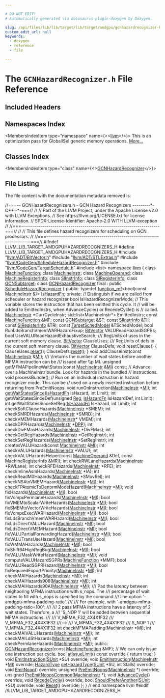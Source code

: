 ```yaml
---

# DO NOT EDIT!
# Automatically generated via docusaurus-plugin-doxygen by Doxygen.

slug: /api/files/lib/lib/target/lib/target/amdgpu/gcnhazardrecognizer-h
custom_edit_url: null
keywords:
  - doxygen
  - reference
  - file

---
```





# The `GCNHazardRecognizer.h` File Reference

<DoxygenPage pluginConfig={pluginConfig}>



## Included Headers

<IncludesList>
<IncludesListItem
  filePath="llvm/ADT/BitVector.h"
  permalink="/docs/api/files/include/include/llvm/include/llvm/adt/bitvector-h"
  isLocal="true" />
<IncludesListItem
  filePath="llvm/ADT/STLExtras.h"
  permalink="/docs/api/files/include/include/llvm/include/llvm/adt/stlextras-h"
  isLocal="true" />
<IncludesListItem
  filePath="llvm/CodeGen/ScheduleHazardRecognizer.h"
  permalink="/docs/api/files/include/include/llvm/include/llvm/codegen/schedulehazardrecognizer-h"
  isLocal="true" />
<IncludesListItem
  filePath="llvm/CodeGen/TargetSchedule.h"
  permalink="/docs/api/files/include/include/llvm/include/llvm/codegen/targetschedule-h"
  isLocal="true" />
<IncludesListItem
  filePath="list"
  permalink=""
  isLocal="false" />
</IncludesList>

## Namespaces Index

<MembersIndex>

<MembersIndexItem
  type="namespace"
  name={<><a href="/docs/api/namespaces/llvm">llvm</a></>}>
This is an optimization pass for GlobalISel generic memory operations. <a href="/docs/api/namespaces/llvm/#details">More...</a>
</MembersIndexItem>

</MembersIndex>

## Classes Index

<MembersIndex>

<MembersIndexItem
  type="class"
  name={<><a href="/docs/api/classes/llvm/gcnhazardrecognizer">GCNHazardRecognizer</a></>}>
</MembersIndexItem>

</MembersIndex>


## File Listing

The file content with the documentation metadata removed is:

<ProgramListing>

<Link id="l00001" /><CodeLine lineNumber="1"><span class="doxyHighlightComment">//===-- GCNHazardRecognizers.h - GCN Hazard Recognizers ---------&#42;- C++ -&#42;-===//</span></CodeLine>
<Link id="l00002" /><CodeLine lineNumber="2"><span class="doxyHighlightComment">//</span></CodeLine>
<Link id="l00003" /><CodeLine lineNumber="3"><span class="doxyHighlightComment">// Part of the LLVM Project, under the Apache License v2.0 with LLVM Exceptions.</span></CodeLine>
<Link id="l00004" /><CodeLine lineNumber="4"><span class="doxyHighlightComment">// See https://llvm.org/LICENSE.txt for license information.</span></CodeLine>
<Link id="l00005" /><CodeLine lineNumber="5"><span class="doxyHighlightComment">// SPDX-License-Identifier: Apache-2.0 WITH LLVM-exception</span></CodeLine>
<Link id="l00006" /><CodeLine lineNumber="6"><span class="doxyHighlightComment">//</span></CodeLine>
<Link id="l00007" /><CodeLine lineNumber="7"><span class="doxyHighlightComment">//===----------------------------------------------------------------------===//</span></CodeLine>
<Link id="l00008" /><CodeLine lineNumber="8"><span class="doxyHighlightComment">//</span></CodeLine>
<Link id="l00009" /><CodeLine lineNumber="9"><span class="doxyHighlightComment">// This file defines hazard recognizers for scheduling on GCN processors.</span></CodeLine>
<Link id="l00010" /><CodeLine lineNumber="10"><span class="doxyHighlightComment">//</span></CodeLine>
<Link id="l00011" /><CodeLine lineNumber="11"><span class="doxyHighlightComment">//===----------------------------------------------------------------------===//</span></CodeLine>
<Link id="l00012" /><CodeLine lineNumber="12"></CodeLine>
<Link id="l00013" /><CodeLine lineNumber="13"><span class="doxyHighlightPreprocessor">#ifndef LLVM&#95;LIB&#95;TARGET&#95;AMDGPUHAZARDRECOGNIZERS&#95;H</span></CodeLine>
<Link id="l00014" /><CodeLine lineNumber="14"><span class="doxyHighlightPreprocessor">#define LLVM&#95;LIB&#95;TARGET&#95;AMDGPUHAZARDRECOGNIZERS&#95;H</span></CodeLine>
<Link id="l00015" /><CodeLine lineNumber="15"></CodeLine>
<Link id="l00016" /><CodeLine lineNumber="16"><span class="doxyHighlightPreprocessor">#include &quot;<a href="/docs/api/files/include/include/llvm/include/llvm/adt/bitvector-h">llvm/ADT/BitVector.h</a>&quot;</span></CodeLine>
<Link id="l00017" /><CodeLine lineNumber="17"><span class="doxyHighlightPreprocessor">#include &quot;<a href="/docs/api/files/include/include/llvm/include/llvm/adt/stlextras-h">llvm/ADT/STLExtras.h</a>&quot;</span></CodeLine>
<Link id="l00018" /><CodeLine lineNumber="18"><span class="doxyHighlightPreprocessor">#include &quot;<a href="/docs/api/files/include/include/llvm/include/llvm/codegen/schedulehazardrecognizer-h">llvm/CodeGen/ScheduleHazardRecognizer.h</a>&quot;</span></CodeLine>
<Link id="l00019" /><CodeLine lineNumber="19"><span class="doxyHighlightPreprocessor">#include &quot;<a href="/docs/api/files/include/include/llvm/include/llvm/codegen/targetschedule-h">llvm/CodeGen/TargetSchedule.h</a>&quot;</span></CodeLine>
<Link id="l00020" /><CodeLine lineNumber="20"><span class="doxyHighlightPreprocessor">#include &lt;list&gt;</span></CodeLine>
<Link id="l00021" /><CodeLine lineNumber="21"></CodeLine>
<Link id="l00022" /><CodeLine lineNumber="22"><span class="doxyHighlightKeyword">namespace </span><span class="doxyHighlight"><a href="/docs/api/namespaces/llvm">llvm</a> &#123;</span></CodeLine>
<Link id="l00023" /><CodeLine lineNumber="23"></CodeLine>
<Link id="l00024" /><CodeLine lineNumber="24"><span class="doxyHighlightKeyword">class </span><span class="doxyHighlight"><a href="/docs/api/classes/llvm/machinefunction">MachineFunction</a>;</span></CodeLine>
<Link id="l00025" /><CodeLine lineNumber="25"><span class="doxyHighlightKeyword">class </span><span class="doxyHighlight"><a href="/docs/api/classes/llvm/machineinstr">MachineInstr</a>;</span></CodeLine>
<Link id="l00026" /><CodeLine lineNumber="26"><span class="doxyHighlightKeyword">class </span><span class="doxyHighlight"><a href="/docs/api/classes/llvm/machineoperand">MachineOperand</a>;</span></CodeLine>
<Link id="l00027" /><CodeLine lineNumber="27"><span class="doxyHighlightKeyword">class </span><span class="doxyHighlight"><a href="/docs/api/classes/llvm/machineregisterinfo">MachineRegisterInfo</a>;</span></CodeLine>
<Link id="l00028" /><CodeLine lineNumber="28"><span class="doxyHighlightKeyword">class </span><span class="doxyHighlight"><a href="/docs/api/classes/llvm/siinstrinfo">SIInstrInfo</a>;</span></CodeLine>
<Link id="l00029" /><CodeLine lineNumber="29"><span class="doxyHighlightKeyword">class </span><span class="doxyHighlight"><a href="/docs/api/classes/llvm/siregisterinfo">SIRegisterInfo</a>;</span></CodeLine>
<Link id="l00030" /><CodeLine lineNumber="30"><span class="doxyHighlightKeyword">class </span><span class="doxyHighlight"><a href="/docs/api/classes/llvm/gcnsubtarget">GCNSubtarget</a>;</span></CodeLine>
<Link id="l00031" /><CodeLine lineNumber="31"></CodeLine>
<Link id="l00032" /><CodeLine lineNumber="32" lineLink="/docs/api/classes/llvm/gcnhazardrecognizer"><span class="doxyHighlightKeyword">class </span><span class="doxyHighlight"><a href="/docs/api/classes/llvm/gcnhazardrecognizer/#ad92622f105161d0e67720e71e171891c">GCNHazardRecognizer</a> final : </span><span class="doxyHighlightKeyword">public</span><span class="doxyHighlight"> <a href="/docs/api/classes/llvm/schedulehazardrecognizer/#aca503c68356ae08204c66afbc498504f">ScheduleHazardRecognizer</a> &#123;</span></CodeLine>
<Link id="l00033" /><CodeLine lineNumber="33"><span class="doxyHighlightKeyword">public</span><span class="doxyHighlight">:</span></CodeLine>
<Link id="l00034" /><CodeLine lineNumber="34" lineLink="/docs/api/classes/llvm/gcnhazardrecognizer/#a7927e5acc9828ba4a34fe435c4f37ddd"><span class="doxyHighlight">  </span><span class="doxyHighlightKeyword">typedef</span><span class="doxyHighlight"> <a href="/docs/api/classes/llvm/function-ref">function&#95;ref</a>&lt;bool(</span><span class="doxyHighlightKeyword">const</span><span class="doxyHighlight"> <a href="/docs/api/classes/llvm/machineinstr">MachineInstr</a> &amp;)&gt; <a href="/docs/api/classes/llvm/gcnhazardrecognizer/#a7927e5acc9828ba4a34fe435c4f37ddd">IsHazardFn</a>;</span></CodeLine>
<Link id="l00035" /><CodeLine lineNumber="35"></CodeLine>
<Link id="l00036" /><CodeLine lineNumber="36"><span class="doxyHighlightKeyword">private</span><span class="doxyHighlight">:</span></CodeLine>
<Link id="l00037" /><CodeLine lineNumber="37"><span class="doxyHighlight">  </span><span class="doxyHighlightComment">// Distinguish if we are called from scheduler or hazard recognizer</span></CodeLine>
<Link id="l00038" /><CodeLine lineNumber="38"><span class="doxyHighlight">  </span><span class="doxyHighlightKeywordType">bool</span><span class="doxyHighlight"> IsHazardRecognizerMode;</span></CodeLine>
<Link id="l00039" /><CodeLine lineNumber="39"></CodeLine>
<Link id="l00040" /><CodeLine lineNumber="40"><span class="doxyHighlight">  </span><span class="doxyHighlightComment">// This variable stores the instruction that has been emitted this cycle. It</span></CodeLine>
<Link id="l00041" /><CodeLine lineNumber="41"><span class="doxyHighlight">  </span><span class="doxyHighlightComment">// will be added to EmittedInstrs, when AdvanceCycle() or RecedeCycle() is</span></CodeLine>
<Link id="l00042" /><CodeLine lineNumber="42"><span class="doxyHighlight">  </span><span class="doxyHighlightComment">// called.</span></CodeLine>
<Link id="l00043" /><CodeLine lineNumber="43"><span class="doxyHighlight">  <a href="/docs/api/classes/llvm/machineinstr">MachineInstr</a> &#42;CurrCycleInstr;</span></CodeLine>
<Link id="l00044" /><CodeLine lineNumber="44"><span class="doxyHighlight">  std::list&lt;MachineInstr&#42;&gt; EmittedInstrs;</span></CodeLine>
<Link id="l00045" /><CodeLine lineNumber="45"><span class="doxyHighlight">  </span><span class="doxyHighlightKeyword">const</span><span class="doxyHighlight"> <a href="/docs/api/classes/llvm/machinefunction">MachineFunction</a> &amp;MF;</span></CodeLine>
<Link id="l00046" /><CodeLine lineNumber="46"><span class="doxyHighlight">  </span><span class="doxyHighlightKeyword">const</span><span class="doxyHighlight"> <a href="/docs/api/classes/llvm/gcnsubtarget">GCNSubtarget</a> &amp;ST;</span></CodeLine>
<Link id="l00047" /><CodeLine lineNumber="47"><span class="doxyHighlight">  </span><span class="doxyHighlightKeyword">const</span><span class="doxyHighlight"> <a href="/docs/api/classes/llvm/siinstrinfo">SIInstrInfo</a> &amp;TII;</span></CodeLine>
<Link id="l00048" /><CodeLine lineNumber="48"><span class="doxyHighlight">  </span><span class="doxyHighlightKeyword">const</span><span class="doxyHighlight"> <a href="/docs/api/classes/llvm/siregisterinfo">SIRegisterInfo</a> &amp;TRI;</span></CodeLine>
<Link id="l00049" /><CodeLine lineNumber="49"><span class="doxyHighlight">  </span><span class="doxyHighlightKeyword">const</span><span class="doxyHighlight"> <a href="/docs/api/classes/llvm/targetschedmodel">TargetSchedModel</a> &amp;TSchedModel;</span></CodeLine>
<Link id="l00050" /><CodeLine lineNumber="50"><span class="doxyHighlight">  </span><span class="doxyHighlightKeywordType">bool</span><span class="doxyHighlight"> RunLdsBranchVmemWARHazardFixup;</span></CodeLine>
<Link id="l00051" /><CodeLine lineNumber="51"><span class="doxyHighlight">  <a href="/docs/api/classes/llvm/bitvector">BitVector</a> VALUReadHazardSGPRs;</span></CodeLine>
<Link id="l00052" /><CodeLine lineNumber="52"><span class="doxyHighlight">  </span><span class="doxyHighlightKeywordType">bool</span><span class="doxyHighlight"> UseVALUReadHazardExhaustiveSearch;</span></CodeLine>
<Link id="l00053" /><CodeLine lineNumber="53"></CodeLine>
<Link id="l00054" /><CodeLine lineNumber="54"><span class="doxyHighlightComment">  /// RegUnits of uses in the current soft memory clause.</span></CodeLine>
<Link id="l00055" /><CodeLine lineNumber="55"><span class="doxyHighlight">  <a href="/docs/api/classes/llvm/bitvector">BitVector</a> ClauseUses;</span></CodeLine>
<Link id="l00056" /><CodeLine lineNumber="56"></CodeLine>
<Link id="l00057" /><CodeLine lineNumber="57"><span class="doxyHighlightComment">  /// RegUnits of defs in the current soft memory clause.</span></CodeLine>
<Link id="l00058" /><CodeLine lineNumber="58"><span class="doxyHighlight">  <a href="/docs/api/classes/llvm/bitvector">BitVector</a> ClauseDefs;</span></CodeLine>
<Link id="l00059" /><CodeLine lineNumber="59"></CodeLine>
<Link id="l00060" /><CodeLine lineNumber="60"><span class="doxyHighlight">  </span><span class="doxyHighlightKeywordType">void</span><span class="doxyHighlight"> resetClause() &#123;</span></CodeLine>
<Link id="l00061" /><CodeLine lineNumber="61"><span class="doxyHighlight">    ClauseUses.<a href="/docs/api/classes/llvm/bitvector/#a168122d6ac4ed2a8b722e01b592ad289">reset</a>();</span></CodeLine>
<Link id="l00062" /><CodeLine lineNumber="62"><span class="doxyHighlight">    ClauseDefs.<a href="/docs/api/classes/llvm/bitvector/#a168122d6ac4ed2a8b722e01b592ad289">reset</a>();</span></CodeLine>
<Link id="l00063" /><CodeLine lineNumber="63"><span class="doxyHighlight">  &#125;</span></CodeLine>
<Link id="l00064" /><CodeLine lineNumber="64"></CodeLine>
<Link id="l00065" /><CodeLine lineNumber="65"><span class="doxyHighlight">  </span><span class="doxyHighlightKeywordType">void</span><span class="doxyHighlight"> addClauseInst(</span><span class="doxyHighlightKeyword">const</span><span class="doxyHighlight"> <a href="/docs/api/classes/llvm/machineinstr">MachineInstr</a> &amp;<a href="/docs/api/files/lib/lib/codegen/lib/codegen/globalisel/irtranslator-cpp/#abe44dfdea65b4f7e11e0a608ab708b76">MI</a>);</span></CodeLine>
<Link id="l00066" /><CodeLine lineNumber="66"></CodeLine>
<Link id="l00067" /><CodeLine lineNumber="67"><span class="doxyHighlightComment">  /// \\returns the number of wait states before another MFMA instruction can be</span></CodeLine>
<Link id="l00068" /><CodeLine lineNumber="68"><span class="doxyHighlightComment">  /// issued after \\p MI.</span></CodeLine>
<Link id="l00069" /><CodeLine lineNumber="69"><span class="doxyHighlight">  </span><span class="doxyHighlightKeywordType">unsigned</span><span class="doxyHighlight"> getMFMAPipelineWaitStates(</span><span class="doxyHighlightKeyword">const</span><span class="doxyHighlight"> <a href="/docs/api/classes/llvm/machineinstr">MachineInstr</a> &amp;<a href="/docs/api/files/lib/lib/codegen/lib/codegen/globalisel/irtranslator-cpp/#abe44dfdea65b4f7e11e0a608ab708b76">MI</a>) </span><span class="doxyHighlightKeyword">const</span><span class="doxyHighlight">;</span></CodeLine>
<Link id="l00070" /><CodeLine lineNumber="70"></CodeLine>
<Link id="l00071" /><CodeLine lineNumber="71"><span class="doxyHighlight">  </span><span class="doxyHighlightComment">// Advance over a MachineInstr bundle. Look for hazards in the bundled</span></CodeLine>
<Link id="l00072" /><CodeLine lineNumber="72"><span class="doxyHighlight">  </span><span class="doxyHighlightComment">// instructions.</span></CodeLine>
<Link id="l00073" /><CodeLine lineNumber="73"><span class="doxyHighlight">  </span><span class="doxyHighlightKeywordType">void</span><span class="doxyHighlight"> processBundle();</span></CodeLine>
<Link id="l00074" /><CodeLine lineNumber="74"></CodeLine>
<Link id="l00075" /><CodeLine lineNumber="75"><span class="doxyHighlight">  </span><span class="doxyHighlightComment">// Run on an individual instruction in hazard recognizer mode. This can be</span></CodeLine>
<Link id="l00076" /><CodeLine lineNumber="76"><span class="doxyHighlight">  </span><span class="doxyHighlightComment">// used on a newly inserted instruction before returning from PreEmitNoops.</span></CodeLine>
<Link id="l00077" /><CodeLine lineNumber="77"><span class="doxyHighlight">  </span><span class="doxyHighlightKeywordType">void</span><span class="doxyHighlight"> runOnInstruction(<a href="/docs/api/classes/llvm/machineinstr">MachineInstr</a> &#42;<a href="/docs/api/files/lib/lib/codegen/lib/codegen/globalisel/irtranslator-cpp/#abe44dfdea65b4f7e11e0a608ab708b76">MI</a>);</span></CodeLine>
<Link id="l00078" /><CodeLine lineNumber="78"></CodeLine>
<Link id="l00079" /><CodeLine lineNumber="79"><span class="doxyHighlight">  </span><span class="doxyHighlightKeywordType">int</span><span class="doxyHighlight"> <a href="/docs/api/files/lib/lib/target/lib/target/amdgpu/gcnhazardrecognizer-cpp/#ac513504a5496ffefed38d73cde2a351c">getWaitStatesSince</a>(<a href="/docs/api/classes/llvm/gcnhazardrecognizer/#a7927e5acc9828ba4a34fe435c4f37ddd">IsHazardFn</a> IsHazard, </span><span class="doxyHighlightKeywordType">int</span><span class="doxyHighlight"> Limit);</span></CodeLine>
<Link id="l00080" /><CodeLine lineNumber="80"><span class="doxyHighlight">  </span><span class="doxyHighlightKeywordType">int</span><span class="doxyHighlight"> getWaitStatesSinceDef(</span><span class="doxyHighlightKeywordType">unsigned</span><span class="doxyHighlight"> <a href="/docs/api/files/lib/lib/codegen/machinesink-cpp/#a359e1ff26f6d466d927a61aae45b05c3">Reg</a>, <a href="/docs/api/classes/llvm/gcnhazardrecognizer/#a7927e5acc9828ba4a34fe435c4f37ddd">IsHazardFn</a> IsHazardDef, </span><span class="doxyHighlightKeywordType">int</span><span class="doxyHighlight"> Limit);</span></CodeLine>
<Link id="l00081" /><CodeLine lineNumber="81"><span class="doxyHighlight">  </span><span class="doxyHighlightKeywordType">int</span><span class="doxyHighlight"> getWaitStatesSinceSetReg(<a href="/docs/api/classes/llvm/gcnhazardrecognizer/#a7927e5acc9828ba4a34fe435c4f37ddd">IsHazardFn</a> IsHazard, </span><span class="doxyHighlightKeywordType">int</span><span class="doxyHighlight"> Limit);</span></CodeLine>
<Link id="l00082" /><CodeLine lineNumber="82"></CodeLine>
<Link id="l00083" /><CodeLine lineNumber="83"><span class="doxyHighlight">  </span><span class="doxyHighlightKeywordType">int</span><span class="doxyHighlight"> checkSoftClauseHazards(<a href="/docs/api/classes/llvm/machineinstr">MachineInstr</a> &#42;SMEM);</span></CodeLine>
<Link id="l00084" /><CodeLine lineNumber="84"><span class="doxyHighlight">  </span><span class="doxyHighlightKeywordType">int</span><span class="doxyHighlight"> checkSMRDHazards(<a href="/docs/api/classes/llvm/machineinstr">MachineInstr</a> &#42;SMRD);</span></CodeLine>
<Link id="l00085" /><CodeLine lineNumber="85"><span class="doxyHighlight">  </span><span class="doxyHighlightKeywordType">int</span><span class="doxyHighlight"> checkVMEMHazards(<a href="/docs/api/classes/llvm/machineinstr">MachineInstr</a>&#42; VMEM);</span></CodeLine>
<Link id="l00086" /><CodeLine lineNumber="86"><span class="doxyHighlight">  </span><span class="doxyHighlightKeywordType">int</span><span class="doxyHighlight"> checkDPPHazards(<a href="/docs/api/classes/llvm/machineinstr">MachineInstr</a> &#42;<a href="/docs/api/namespaces/llvm/#a0792ed4b093a9c219a38ecd8c868a351a07b4f3d54b63ca923ae3956ba3719911">DPP</a>);</span></CodeLine>
<Link id="l00087" /><CodeLine lineNumber="87"><span class="doxyHighlight">  </span><span class="doxyHighlightKeywordType">int</span><span class="doxyHighlight"> checkDivFMasHazards(<a href="/docs/api/classes/llvm/machineinstr">MachineInstr</a> &#42;DivFMas);</span></CodeLine>
<Link id="l00088" /><CodeLine lineNumber="88"><span class="doxyHighlight">  </span><span class="doxyHighlightKeywordType">int</span><span class="doxyHighlight"> checkGetRegHazards(<a href="/docs/api/classes/llvm/machineinstr">MachineInstr</a> &#42;GetRegInstr);</span></CodeLine>
<Link id="l00089" /><CodeLine lineNumber="89"><span class="doxyHighlight">  </span><span class="doxyHighlightKeywordType">int</span><span class="doxyHighlight"> checkSetRegHazards(<a href="/docs/api/classes/llvm/machineinstr">MachineInstr</a> &#42;SetRegInstr);</span></CodeLine>
<Link id="l00090" /><CodeLine lineNumber="90"><span class="doxyHighlight">  </span><span class="doxyHighlightKeywordType">int</span><span class="doxyHighlight"> createsVALUHazard(</span><span class="doxyHighlightKeyword">const</span><span class="doxyHighlight"> <a href="/docs/api/classes/llvm/machineinstr">MachineInstr</a> &amp;<a href="/docs/api/files/lib/lib/codegen/lib/codegen/globalisel/irtranslator-cpp/#abe44dfdea65b4f7e11e0a608ab708b76">MI</a>);</span></CodeLine>
<Link id="l00091" /><CodeLine lineNumber="91"><span class="doxyHighlight">  </span><span class="doxyHighlightKeywordType">int</span><span class="doxyHighlight"> checkVALUHazards(<a href="/docs/api/classes/llvm/machineinstr">MachineInstr</a> &#42;VALU);</span></CodeLine>
<Link id="l00092" /><CodeLine lineNumber="92"><span class="doxyHighlight">  </span><span class="doxyHighlightKeywordType">int</span><span class="doxyHighlight"> checkVALUHazardsHelper(</span><span class="doxyHighlightKeyword">const</span><span class="doxyHighlight"> <a href="/docs/api/classes/llvm/machineoperand">MachineOperand</a> &amp;Def, </span><span class="doxyHighlightKeyword">const</span><span class="doxyHighlight"> <a href="/docs/api/classes/llvm/machineregisterinfo">MachineRegisterInfo</a> &amp;<a href="/docs/api/files/lib/lib/target/lib/target/aarch64/aarch64advsimdscalarpass-cpp/#aacd2ab195054a3e6a74bfbb9d5d571c8">MRI</a>);</span></CodeLine>
<Link id="l00093" /><CodeLine lineNumber="93"><span class="doxyHighlight">  </span><span class="doxyHighlightKeywordType">int</span><span class="doxyHighlight"> checkRWLaneHazards(<a href="/docs/api/classes/llvm/machineinstr">MachineInstr</a> &#42;RWLane);</span></CodeLine>
<Link id="l00094" /><CodeLine lineNumber="94"><span class="doxyHighlight">  </span><span class="doxyHighlightKeywordType">int</span><span class="doxyHighlight"> checkRFEHazards(<a href="/docs/api/classes/llvm/machineinstr">MachineInstr</a> &#42;RFE);</span></CodeLine>
<Link id="l00095" /><CodeLine lineNumber="95"><span class="doxyHighlight">  </span><span class="doxyHighlightKeywordType">int</span><span class="doxyHighlight"> checkInlineAsmHazards(<a href="/docs/api/classes/llvm/machineinstr">MachineInstr</a> &#42;IA);</span></CodeLine>
<Link id="l00096" /><CodeLine lineNumber="96"><span class="doxyHighlight">  </span><span class="doxyHighlightKeywordType">int</span><span class="doxyHighlight"> checkReadM0Hazards(<a href="/docs/api/classes/llvm/machineinstr">MachineInstr</a> &#42;SMovRel);</span></CodeLine>
<Link id="l00097" /><CodeLine lineNumber="97"><span class="doxyHighlight">  </span><span class="doxyHighlightKeywordType">int</span><span class="doxyHighlight"> checkNSAtoVMEMHazard(<a href="/docs/api/classes/llvm/machineinstr">MachineInstr</a> &#42;<a href="/docs/api/files/lib/lib/codegen/lib/codegen/globalisel/irtranslator-cpp/#abe44dfdea65b4f7e11e0a608ab708b76">MI</a>);</span></CodeLine>
<Link id="l00098" /><CodeLine lineNumber="98"><span class="doxyHighlight">  </span><span class="doxyHighlightKeywordType">int</span><span class="doxyHighlight"> checkFPAtomicToDenormModeHazard(<a href="/docs/api/classes/llvm/machineinstr">MachineInstr</a> &#42;<a href="/docs/api/files/lib/lib/codegen/lib/codegen/globalisel/irtranslator-cpp/#abe44dfdea65b4f7e11e0a608ab708b76">MI</a>);</span></CodeLine>
<Link id="l00099" /><CodeLine lineNumber="99"><span class="doxyHighlight">  </span><span class="doxyHighlightKeywordType">void</span><span class="doxyHighlight"> fixHazards(<a href="/docs/api/classes/llvm/machineinstr">MachineInstr</a> &#42;<a href="/docs/api/files/lib/lib/codegen/lib/codegen/globalisel/irtranslator-cpp/#abe44dfdea65b4f7e11e0a608ab708b76">MI</a>);</span></CodeLine>
<Link id="l00100" /><CodeLine lineNumber="100"><span class="doxyHighlight">  </span><span class="doxyHighlightKeywordType">bool</span><span class="doxyHighlight"> fixVcmpxPermlaneHazards(<a href="/docs/api/classes/llvm/machineinstr">MachineInstr</a> &#42;<a href="/docs/api/files/lib/lib/codegen/lib/codegen/globalisel/irtranslator-cpp/#abe44dfdea65b4f7e11e0a608ab708b76">MI</a>);</span></CodeLine>
<Link id="l00101" /><CodeLine lineNumber="101"><span class="doxyHighlight">  </span><span class="doxyHighlightKeywordType">bool</span><span class="doxyHighlight"> fixVMEMtoScalarWriteHazards(<a href="/docs/api/classes/llvm/machineinstr">MachineInstr</a> &#42;<a href="/docs/api/files/lib/lib/codegen/lib/codegen/globalisel/irtranslator-cpp/#abe44dfdea65b4f7e11e0a608ab708b76">MI</a>);</span></CodeLine>
<Link id="l00102" /><CodeLine lineNumber="102"><span class="doxyHighlight">  </span><span class="doxyHighlightKeywordType">bool</span><span class="doxyHighlight"> fixSMEMtoVectorWriteHazards(<a href="/docs/api/classes/llvm/machineinstr">MachineInstr</a> &#42;<a href="/docs/api/files/lib/lib/codegen/lib/codegen/globalisel/irtranslator-cpp/#abe44dfdea65b4f7e11e0a608ab708b76">MI</a>);</span></CodeLine>
<Link id="l00103" /><CodeLine lineNumber="103"><span class="doxyHighlight">  </span><span class="doxyHighlightKeywordType">bool</span><span class="doxyHighlight"> fixVcmpxExecWARHazard(<a href="/docs/api/classes/llvm/machineinstr">MachineInstr</a> &#42;<a href="/docs/api/files/lib/lib/codegen/lib/codegen/globalisel/irtranslator-cpp/#abe44dfdea65b4f7e11e0a608ab708b76">MI</a>);</span></CodeLine>
<Link id="l00104" /><CodeLine lineNumber="104"><span class="doxyHighlight">  </span><span class="doxyHighlightKeywordType">bool</span><span class="doxyHighlight"> fixLdsBranchVmemWARHazard(<a href="/docs/api/classes/llvm/machineinstr">MachineInstr</a> &#42;<a href="/docs/api/files/lib/lib/codegen/lib/codegen/globalisel/irtranslator-cpp/#abe44dfdea65b4f7e11e0a608ab708b76">MI</a>);</span></CodeLine>
<Link id="l00105" /><CodeLine lineNumber="105"><span class="doxyHighlight">  </span><span class="doxyHighlightKeywordType">bool</span><span class="doxyHighlight"> fixLdsDirectVALUHazard(<a href="/docs/api/classes/llvm/machineinstr">MachineInstr</a> &#42;<a href="/docs/api/files/lib/lib/codegen/lib/codegen/globalisel/irtranslator-cpp/#abe44dfdea65b4f7e11e0a608ab708b76">MI</a>);</span></CodeLine>
<Link id="l00106" /><CodeLine lineNumber="106"><span class="doxyHighlight">  </span><span class="doxyHighlightKeywordType">bool</span><span class="doxyHighlight"> fixLdsDirectVMEMHazard(<a href="/docs/api/classes/llvm/machineinstr">MachineInstr</a> &#42;<a href="/docs/api/files/lib/lib/codegen/lib/codegen/globalisel/irtranslator-cpp/#abe44dfdea65b4f7e11e0a608ab708b76">MI</a>);</span></CodeLine>
<Link id="l00107" /><CodeLine lineNumber="107"><span class="doxyHighlight">  </span><span class="doxyHighlightKeywordType">bool</span><span class="doxyHighlight"> fixVALUPartialForwardingHazard(<a href="/docs/api/classes/llvm/machineinstr">MachineInstr</a> &#42;<a href="/docs/api/files/lib/lib/codegen/lib/codegen/globalisel/irtranslator-cpp/#abe44dfdea65b4f7e11e0a608ab708b76">MI</a>);</span></CodeLine>
<Link id="l00108" /><CodeLine lineNumber="108"><span class="doxyHighlight">  </span><span class="doxyHighlightKeywordType">bool</span><span class="doxyHighlight"> fixVALUTransUseHazard(<a href="/docs/api/classes/llvm/machineinstr">MachineInstr</a> &#42;<a href="/docs/api/files/lib/lib/codegen/lib/codegen/globalisel/irtranslator-cpp/#abe44dfdea65b4f7e11e0a608ab708b76">MI</a>);</span></CodeLine>
<Link id="l00109" /><CodeLine lineNumber="109"><span class="doxyHighlight">  </span><span class="doxyHighlightKeywordType">bool</span><span class="doxyHighlight"> fixWMMAHazards(<a href="/docs/api/classes/llvm/machineinstr">MachineInstr</a> &#42;<a href="/docs/api/files/lib/lib/codegen/lib/codegen/globalisel/irtranslator-cpp/#abe44dfdea65b4f7e11e0a608ab708b76">MI</a>);</span></CodeLine>
<Link id="l00110" /><CodeLine lineNumber="110"><span class="doxyHighlight">  </span><span class="doxyHighlightKeywordType">bool</span><span class="doxyHighlight"> fixShift64HighRegBug(<a href="/docs/api/classes/llvm/machineinstr">MachineInstr</a> &#42;<a href="/docs/api/files/lib/lib/codegen/lib/codegen/globalisel/irtranslator-cpp/#abe44dfdea65b4f7e11e0a608ab708b76">MI</a>);</span></CodeLine>
<Link id="l00111" /><CodeLine lineNumber="111"><span class="doxyHighlight">  </span><span class="doxyHighlightKeywordType">bool</span><span class="doxyHighlight"> fixVALUMaskWriteHazard(<a href="/docs/api/classes/llvm/machineinstr">MachineInstr</a> &#42;<a href="/docs/api/files/lib/lib/codegen/lib/codegen/globalisel/irtranslator-cpp/#abe44dfdea65b4f7e11e0a608ab708b76">MI</a>);</span></CodeLine>
<Link id="l00112" /><CodeLine lineNumber="112"><span class="doxyHighlight">  </span><span class="doxyHighlightKeywordType">void</span><span class="doxyHighlight"> computeVALUHazardSGPRs(<a href="/docs/api/classes/llvm/machinefunction">MachineFunction</a> &#42;MMF);</span></CodeLine>
<Link id="l00113" /><CodeLine lineNumber="113"><span class="doxyHighlight">  </span><span class="doxyHighlightKeywordType">bool</span><span class="doxyHighlight"> fixVALUReadSGPRHazard(<a href="/docs/api/classes/llvm/machineinstr">MachineInstr</a> &#42;<a href="/docs/api/files/lib/lib/codegen/lib/codegen/globalisel/irtranslator-cpp/#abe44dfdea65b4f7e11e0a608ab708b76">MI</a>);</span></CodeLine>
<Link id="l00114" /><CodeLine lineNumber="114"><span class="doxyHighlight">  </span><span class="doxyHighlightKeywordType">bool</span><span class="doxyHighlight"> fixRequiredExportPriority(<a href="/docs/api/classes/llvm/machineinstr">MachineInstr</a> &#42;<a href="/docs/api/files/lib/lib/codegen/lib/codegen/globalisel/irtranslator-cpp/#abe44dfdea65b4f7e11e0a608ab708b76">MI</a>);</span></CodeLine>
<Link id="l00115" /><CodeLine lineNumber="115"></CodeLine>
<Link id="l00116" /><CodeLine lineNumber="116"><span class="doxyHighlight">  </span><span class="doxyHighlightKeywordType">int</span><span class="doxyHighlight"> checkMAIHazards(<a href="/docs/api/classes/llvm/machineinstr">MachineInstr</a> &#42;<a href="/docs/api/files/lib/lib/codegen/lib/codegen/globalisel/irtranslator-cpp/#abe44dfdea65b4f7e11e0a608ab708b76">MI</a>);</span></CodeLine>
<Link id="l00117" /><CodeLine lineNumber="117"><span class="doxyHighlight">  </span><span class="doxyHighlightKeywordType">int</span><span class="doxyHighlight"> checkMAIHazards908(<a href="/docs/api/classes/llvm/machineinstr">MachineInstr</a> &#42;<a href="/docs/api/files/lib/lib/codegen/lib/codegen/globalisel/irtranslator-cpp/#abe44dfdea65b4f7e11e0a608ab708b76">MI</a>);</span></CodeLine>
<Link id="l00118" /><CodeLine lineNumber="118"><span class="doxyHighlight">  </span><span class="doxyHighlightKeywordType">int</span><span class="doxyHighlight"> checkMAIHazards90A(<a href="/docs/api/classes/llvm/machineinstr">MachineInstr</a> &#42;<a href="/docs/api/files/lib/lib/codegen/lib/codegen/globalisel/irtranslator-cpp/#abe44dfdea65b4f7e11e0a608ab708b76">MI</a>);</span></CodeLine>
<Link id="l00119" /><CodeLine lineNumber="119"><span class="doxyHighlightComment">  /// Pad the latency between neighboring MFMA instructions with s&#95;nops. The</span></CodeLine>
<Link id="l00120" /><CodeLine lineNumber="120"><span class="doxyHighlightComment">  /// percentage of wait states to fill with s&#95;nops is specified by the command</span></CodeLine>
<Link id="l00121" /><CodeLine lineNumber="121"><span class="doxyHighlightComment">  /// line option &#39;-amdgpu-mfma-padding-ratio&#39;.</span></CodeLine>
<Link id="l00122" /><CodeLine lineNumber="122"><span class="doxyHighlightComment">  ///</span></CodeLine>
<Link id="l00123" /><CodeLine lineNumber="123"><span class="doxyHighlightComment">  /// For example, with &#39;-amdgpu-mfma-padding-ratio=100&#39;:</span></CodeLine>
<Link id="l00124" /><CodeLine lineNumber="124"><span class="doxyHighlightComment">  ///</span></CodeLine>
<Link id="l00125" /><CodeLine lineNumber="125"><span class="doxyHighlightComment">  /// 2 pass MFMA instructions have a latency of 2 wait states. Therefore, a</span></CodeLine>
<Link id="l00126" /><CodeLine lineNumber="126"><span class="doxyHighlightComment">  /// &#39;S&#95;NOP 1&#39; will be added between sequential MFMA instructions.</span></CodeLine>
<Link id="l00127" /><CodeLine lineNumber="127"><span class="doxyHighlightComment">  ///</span></CodeLine>
<Link id="l00128" /><CodeLine lineNumber="128"><span class="doxyHighlightComment">  /// V&#95;MFMA&#95;F32&#95;4X4X1F32</span></CodeLine>
<Link id="l00129" /><CodeLine lineNumber="129"><span class="doxyHighlightComment">  /// V&#95;MFMA&#95;F32&#95;4X4X1F32</span></CodeLine>
<Link id="l00130" /><CodeLine lineNumber="130"><span class="doxyHighlightComment">  ///--&gt;</span></CodeLine>
<Link id="l00131" /><CodeLine lineNumber="131"><span class="doxyHighlightComment">  /// V&#95;MFMA&#95;F32&#95;4X4X1F32</span></CodeLine>
<Link id="l00132" /><CodeLine lineNumber="132"><span class="doxyHighlightComment">  /// S&#95;NOP 1</span></CodeLine>
<Link id="l00133" /><CodeLine lineNumber="133"><span class="doxyHighlightComment">  /// V&#95;MFMA&#95;F32&#95;4X4X1F32</span></CodeLine>
<Link id="l00134" /><CodeLine lineNumber="134"><span class="doxyHighlight">  </span><span class="doxyHighlightKeywordType">int</span><span class="doxyHighlight"> checkMFMAPadding(<a href="/docs/api/classes/llvm/machineinstr">MachineInstr</a> &#42;<a href="/docs/api/files/lib/lib/codegen/lib/codegen/globalisel/irtranslator-cpp/#abe44dfdea65b4f7e11e0a608ab708b76">MI</a>);</span></CodeLine>
<Link id="l00135" /><CodeLine lineNumber="135"><span class="doxyHighlight">  </span><span class="doxyHighlightKeywordType">int</span><span class="doxyHighlight"> checkMAIVALUHazards(<a href="/docs/api/classes/llvm/machineinstr">MachineInstr</a> &#42;<a href="/docs/api/files/lib/lib/codegen/lib/codegen/globalisel/irtranslator-cpp/#abe44dfdea65b4f7e11e0a608ab708b76">MI</a>);</span></CodeLine>
<Link id="l00136" /><CodeLine lineNumber="136"><span class="doxyHighlight">  </span><span class="doxyHighlightKeywordType">int</span><span class="doxyHighlight"> checkMAILdStHazards(<a href="/docs/api/classes/llvm/machineinstr">MachineInstr</a> &#42;<a href="/docs/api/files/lib/lib/codegen/lib/codegen/globalisel/irtranslator-cpp/#abe44dfdea65b4f7e11e0a608ab708b76">MI</a>);</span></CodeLine>
<Link id="l00137" /><CodeLine lineNumber="137"><span class="doxyHighlight">  </span><span class="doxyHighlightKeywordType">int</span><span class="doxyHighlight"> checkPermlaneHazards(<a href="/docs/api/classes/llvm/machineinstr">MachineInstr</a> &#42;<a href="/docs/api/files/lib/lib/codegen/lib/codegen/globalisel/irtranslator-cpp/#abe44dfdea65b4f7e11e0a608ab708b76">MI</a>);</span></CodeLine>
<Link id="l00138" /><CodeLine lineNumber="138"></CodeLine>
<Link id="l00139" /><CodeLine lineNumber="139"><span class="doxyHighlightKeyword">public</span><span class="doxyHighlight">:</span></CodeLine>
<Link id="l00140" /><CodeLine lineNumber="140"><span class="doxyHighlight">  <a href="/docs/api/classes/llvm/gcnhazardrecognizer/#ad92622f105161d0e67720e71e171891c">GCNHazardRecognizer</a>(</span><span class="doxyHighlightKeyword">const</span><span class="doxyHighlight"> <a href="/docs/api/classes/llvm/machinefunction">MachineFunction</a> &amp;MF);</span></CodeLine>
<Link id="l00141" /><CodeLine lineNumber="141"><span class="doxyHighlight">  </span><span class="doxyHighlightComment">// We can only issue one instruction per cycle.</span></CodeLine>
<Link id="l00142" /><CodeLine lineNumber="142" lineLink="/docs/api/classes/llvm/gcnhazardrecognizer/#af88156b7343529b71f1f9eca67805251"><span class="doxyHighlight">  </span><span class="doxyHighlightKeywordType">bool</span><span class="doxyHighlight"> <a href="/docs/api/classes/llvm/gcnhazardrecognizer/#af88156b7343529b71f1f9eca67805251">atIssueLimit</a>()</span><span class="doxyHighlightKeyword"> const override </span><span class="doxyHighlight">&#123; </span><span class="doxyHighlightKeywordFlow">return</span><span class="doxyHighlight"> </span><span class="doxyHighlightKeyword">true</span><span class="doxyHighlight">; &#125;</span></CodeLine>
<Link id="l00143" /><CodeLine lineNumber="143"><span class="doxyHighlight">  </span><span class="doxyHighlightKeywordType">void</span><span class="doxyHighlight"> <a href="/docs/api/classes/llvm/gcnhazardrecognizer/#a7752890a080ddcf0671bdab4a9e3241e">EmitInstruction</a>(<a href="/docs/api/classes/llvm/sunit">SUnit</a> &#42;SU) </span><span class="doxyHighlightKeyword">override</span><span class="doxyHighlight">;</span></CodeLine>
<Link id="l00144" /><CodeLine lineNumber="144"><span class="doxyHighlight">  </span><span class="doxyHighlightKeywordType">void</span><span class="doxyHighlight"> <a href="/docs/api/classes/llvm/gcnhazardrecognizer/#a7752890a080ddcf0671bdab4a9e3241e">EmitInstruction</a>(<a href="/docs/api/classes/llvm/machineinstr">MachineInstr</a> &#42;<a href="/docs/api/files/lib/lib/codegen/lib/codegen/globalisel/irtranslator-cpp/#abe44dfdea65b4f7e11e0a608ab708b76">MI</a>) </span><span class="doxyHighlightKeyword">override</span><span class="doxyHighlight">;</span></CodeLine>
<Link id="l00145" /><CodeLine lineNumber="145"><span class="doxyHighlight">  <a href="/docs/api/classes/llvm/schedulehazardrecognizer/#a9bec0e329b12bbc503d08db497d43267">HazardType</a> <a href="/docs/api/classes/llvm/gcnhazardrecognizer/#ad798e3928656e87abcacbf5f7dd47dbe">getHazardType</a>(<a href="/docs/api/classes/llvm/sunit">SUnit</a> &#42;SU, </span><span class="doxyHighlightKeywordType">int</span><span class="doxyHighlight"> Stalls) </span><span class="doxyHighlightKeyword">override</span><span class="doxyHighlight">;</span></CodeLine>
<Link id="l00146" /><CodeLine lineNumber="146"><span class="doxyHighlight">  </span><span class="doxyHighlightKeywordType">void</span><span class="doxyHighlight"> <a href="/docs/api/classes/llvm/gcnhazardrecognizer/#a441eaa1d314b850d169305bfd9e22737">EmitNoop</a>() </span><span class="doxyHighlightKeyword">override</span><span class="doxyHighlight">;</span></CodeLine>
<Link id="l00147" /><CodeLine lineNumber="147"><span class="doxyHighlight">  </span><span class="doxyHighlightKeywordType">unsigned</span><span class="doxyHighlight"> <a href="/docs/api/classes/llvm/gcnhazardrecognizer/#a689fbd2e7e21f8d8c851465bb66830a7">PreEmitNoops</a>(<a href="/docs/api/classes/llvm/machineinstr">MachineInstr</a> &#42;) </span><span class="doxyHighlightKeyword">override</span><span class="doxyHighlight">;</span></CodeLine>
<Link id="l00148" /><CodeLine lineNumber="148"><span class="doxyHighlight">  </span><span class="doxyHighlightKeywordType">unsigned</span><span class="doxyHighlight"> <a href="/docs/api/classes/llvm/gcnhazardrecognizer/#a8b16457758ae332c79a7f276f68d2c17">PreEmitNoopsCommon</a>(<a href="/docs/api/classes/llvm/machineinstr">MachineInstr</a> &#42;);</span></CodeLine>
<Link id="l00149" /><CodeLine lineNumber="149"><span class="doxyHighlight">  </span><span class="doxyHighlightKeywordType">void</span><span class="doxyHighlight"> <a href="/docs/api/classes/llvm/gcnhazardrecognizer/#a7941cd9d835501582ba89f8352863bba">AdvanceCycle</a>() </span><span class="doxyHighlightKeyword">override</span><span class="doxyHighlight">;</span></CodeLine>
<Link id="l00150" /><CodeLine lineNumber="150"><span class="doxyHighlight">  </span><span class="doxyHighlightKeywordType">void</span><span class="doxyHighlight"> <a href="/docs/api/classes/llvm/gcnhazardrecognizer/#aed068d2980aff5b2a37d6254e6791c11">RecedeCycle</a>() </span><span class="doxyHighlightKeyword">override</span><span class="doxyHighlight">;</span></CodeLine>
<Link id="l00151" /><CodeLine lineNumber="151"><span class="doxyHighlight">  </span><span class="doxyHighlightKeywordType">bool</span><span class="doxyHighlight"> <a href="/docs/api/classes/llvm/gcnhazardrecognizer/#accfcd00e03bf4fddc4d3b32657c3e291">ShouldPreferAnother</a>(<a href="/docs/api/classes/llvm/sunit">SUnit</a> &#42;SU) </span><span class="doxyHighlightKeyword">override</span><span class="doxyHighlight">;</span></CodeLine>
<Link id="l00152" /><CodeLine lineNumber="152"><span class="doxyHighlight">  </span><span class="doxyHighlightKeywordType">void</span><span class="doxyHighlight"> <a href="/docs/api/classes/llvm/gcnhazardrecognizer/#a6069b449b7409a82dca2739f80dc2943">Reset</a>() </span><span class="doxyHighlightKeyword">override</span><span class="doxyHighlight">;</span></CodeLine>
<Link id="l00153" /><CodeLine lineNumber="153"><span class="doxyHighlight">&#125;;</span></CodeLine>
<Link id="l00154" /><CodeLine lineNumber="154"></CodeLine>
<Link id="l00155" /><CodeLine lineNumber="155"><span class="doxyHighlight">&#125; </span><span class="doxyHighlightComment">// end namespace llvm</span></CodeLine>
<Link id="l00156" /><CodeLine lineNumber="156"></CodeLine>
<Link id="l00157" /><CodeLine lineNumber="157"><span class="doxyHighlightPreprocessor">#endif </span><span class="doxyHighlightComment">//LLVM&#95;LIB&#95;TARGET&#95;AMDGPUHAZARDRECOGNIZERS&#95;H</span></CodeLine>

</ProgramListing>


</DoxygenPage>

